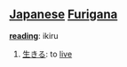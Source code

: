 == [[Japanese]] [[Furigana]] ==                             

'''[[reading]]''': ikiru

# [[生きる]]: to [[live]]